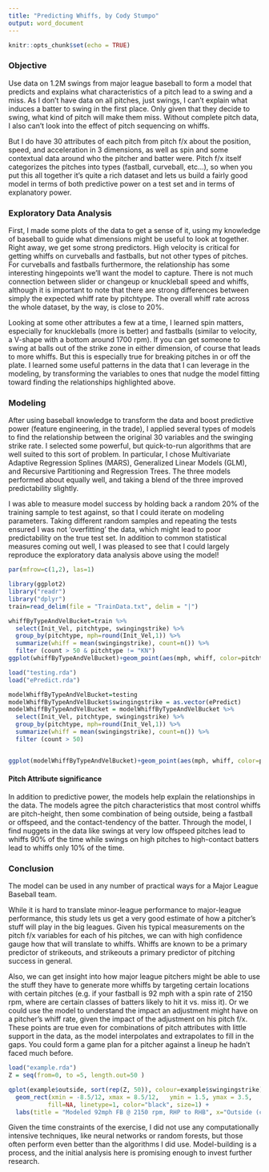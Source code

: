 ```yaml
---
title: "Predicting Whiffs, by Cody Stumpo"
output: word_document
---
```


```r
knitr::opts_chunk$set(echo = TRUE)
```

### Objective

Use data on 1.2M swings from major league baseball to form a model that predicts and explains what characteristics of a pitch lead to a swing and a miss. As I don't have data on all pitches, just swings, I can't explain what induces a batter to swing in the first place. Only given that they decide to swing, what kind of pitch will make them miss. Without complete pitch data, I also can't look into the effect of pitch sequencing on whiffs. 

But I do have 30 attributes of each pitch from pitch f/x about the position, speed, and acceleration in 3 dimensions, as well as spin and some contextual data around who the pitcher and batter were.  Pitch f/x itself categorizes the pitches into types (fastball, curveball, etc...), so when you put this all together it's quite a rich dataset and lets us build a fairly good model in terms of both predictive power on a test set and in terms of explanatory power.

### Exploratory Data Analysis
First, I made some plots of the data to get a sense of it, using my knowledge of baseball to guide what dimensions might be useful to look at together.
Right away, we get some strong predictors.  High velocity is critical for getting whiffs on curveballs and fastballs, but not other types of pitches.  For curveballs and fastballs furthermore, the relationship has some interesting hingepoints we'll want the model to capture.  There is not much connection between slider or changeup or knuckleball speed and whiffs, although it is important to note that there are strong differences between simply the expected whiff rate by pitchtype. The overall whiff rate across the whole dataset, by the way, is close to 20%.

Looking at some other attributes a few at a time, I learned spin matters, especially for knuckleballs (more is better) and fastballs (similar to velocity, a V-shape with a bottom around 1700 rpm).
If you can get someone to swing at balls out of the strike zone in either dimension, of course that leads to more whiffs. But this is especially true for breaking pitches in or off the plate.
I learned some useful patterns in the data that I can leverage in the modeling, by transforming the variables to ones that nudge the model fitting toward finding the relationships highlighted above.

### Modeling

After using baseball knowledge to transform the data and boost predictive power (feature engineering, in the trade), I applied several types of models to find the relationship between the original 30 variables and the swinging strike rate. I selected some powerful, but quick-to-run algorithms that are well suited to this sort of problem. In particular, I chose Multivariate Adaptive Regression Splines (MARS), Generalized Linear Models (GLM), and Recursive Partitioning and Regression Trees.  The three models performed about equally well, and taking a blend of the three improved predictability slightly.

I was able to measure model success by holding back a random 20% of the training sample to test against, so that I could iterate on modeling parameters.  Taking different random samples and repeating the tests ensured I was not 'overfitting' the data, which might lead to poor predictability on the true test set.  In addition to common statistical measures coming out well, I was pleased to see that I could largely reproduce the exploratory data analysis above using the model!

```r
par(mfrow=c(1,2), las=1)

library(ggplot2)
library("readr")
library("dplyr")
train=read_delim(file = "TrainData.txt", delim = "|")

whiffByTypeAndVelBucket=train %>%
  select(Init_Vel, pitchtype, swingingstrike) %>%
  group_by(pitchtype, mph=round(Init_Vel,1)) %>%
  summarize(whiff = mean(swingingstrike), count=n()) %>%
  filter (count > 50 & pitchtype != "KN")
ggplot(whiffByTypeAndVelBucket)+geom_point(aes(mph, whiff, color=pitchtype), size=2)+labs(title="Data")

load("testing.rda")
load("ePredict.rda")

modelWhiffByTypeAndVelBucket=testing
modelWhiffByTypeAndVelBucket$swingingstrike = as.vector(ePredict)
modelWhiffByTypeAndVelBucket = modelWhiffByTypeAndVelBucket %>%
  select(Init_Vel, pitchtype, swingingstrike) %>%
  group_by(pitchtype, mph=round(Init_Vel,1)) %>%
  summarize(whiff = mean(swingingstrike), count=n()) %>%
  filter (count > 50)


ggplot(modelWhiffByTypeAndVelBucket)+geom_point(aes(mph, whiff, color=pitchtype), size=2)+labs(title="Model")


```


#### Pitch Attribute significance
In addition to predictive power, the models help explain the relationships in the data. The models agree the pitch characteristics that most control whiffs are pitch-height, then some combination of being outside, being a fastball or offspeed, and the contact-tendency of the batter. Through the model, I find nuggets in the data like swings at very low offspeed pitches lead to whiffs 90% of the time while swings on high pitches to high-contact batters lead to whiffs only 10% of the time.

### Conclusion
The model can be used in any number of practical ways for a Major League Baseball team.

While it is hard to translate minor-league performance to major-league performance, this study lets us get a very good estimate of how a pitcher's stuff will play in the big leagues.  Given his typical measurements on the pitch f/x variables for each of his pitches, we can with high confidence gauge how that will translate to whiffs. Whiffs are known to be a primary predictor of strikeouts, and strikeouts a primary predictor of pitching success in general.

Also, we can get insight into how major league pitchers might be able to use the stuff they have to generate more whiffs by targeting certain locations with certain pitches  (e.g. if your fastball is 92 mph with a spin rate of 2150 rpm, where are certain classes of batters likely to hit it vs. miss it). Or we could use the model to understand the impact an adjustment might have on a pitcher's whiff rate, given the impact of the adjustment on his pitch f/x. These points are true even for combinations of pitch attributes with little support in the data, as the model interpolates and extrapolates to fill in the gaps. You could form a game plan for a pitcher against a lineup he hadn't faced much before.

```r

load("example.rda")
Z = seq(from=0, to =5, length.out=50 )

qplot(example$outside, sort(rep(Z, 50)), colour=example$swingingstrike) + scale_colour_gradient(limits=c(0, 1), low="green", high="red") +
  geom_rect(xmin = -8.5/12, xmax = 8.5/12,   ymin = 1.5, ymax = 3.5, 
           fill=NA, linetype=1, color="black", size=1) +
  labs(title = "Modeled 92mph FB @ 2150 rpm, RHP to RHB", x="Outside (catcher's POV)", y = "Pitch Height", colour="Whiff")


```

Given the time constraints of the exercise, I did not use any computationally intensive techniques, like neural networks or random forests, but those often perform even better than the algorithms I did use. Model-building is a process, and the initial analysis here is promising enough to invest further research.
